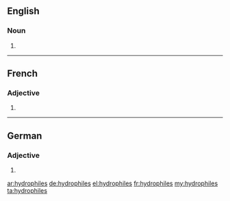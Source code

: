 ==English==

===Noun===
{{head|en|plural}}

# {{plural of|hydrophile|lang=en}}

----

==French==

===Adjective===
{{fr-adj-form}} {{g|m-p|f-p}}

# {{plural of|hydrophile|lang=fr}}

----

==German==

===Adjective===
{{head|de|adjective form}}

# {{inflected form of|hydrophil|lang=de}}

[[ar:hydrophiles]]
[[de:hydrophiles]]
[[el:hydrophiles]]
[[fr:hydrophiles]]
[[my:hydrophiles]]
[[ta:hydrophiles]]